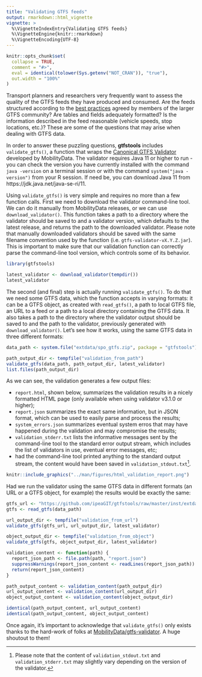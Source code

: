 ```yaml
---
title: "Validating GTFS feeds"
output: rmarkdown::html_vignette
vignette: >
  %\VignetteIndexEntry{Validating GTFS feeds}
  %\VignetteEngine{knitr::rmarkdown}
  %\VignetteEncoding{UTF-8}
---
```


```r
knitr::opts_chunk$set(
  collapse = TRUE,
  comment = "#>",
  eval = identical(tolower(Sys.getenv("NOT_CRAN")), "true"),
  out.width = "100%"
)
```

Transport planners and researchers very frequently want to assess the quality
of the GTFS feeds they have produced and consumed. Are the feeds structured
according to the [best
practices](https://github.com/MobilityData/GTFS_Schedule_Best-Practices) agreed
by members of the larger GTFS community? Are tables and fields adequately
formatted? Is the information described in the feed reasonable (vehicle speeds,
stop locations, etc.)? These are some of the questions that may arise when
dealing with GTFS data.

In order to answer these puzzling questions, **gtfstools** includes
`validate_gtfs()`, a function that wraps the [Canonical GTFS
Validator](https://github.com/MobilityData/gtfs-validator) developed by
MobilityData. The validator requires Java 11 or higher to run - you can check
the version you have currently installed with the command `java -version` on a
terminal session or with the command `system("java -version")` from your R
session. If need be, you can download Java 11 from
https://jdk.java.net/java-se-ri/11.

Using `validate_gtfs()` is very simple and requires no more than a few function
calls. First we need to download the validator command-line tool. We can do it
manually from MobilityData releases, or we can use `download_validator()`. This
function takes a path to a directory where the validator should be saved to and
a validator version, which defaults to the latest release, and returns the path
to the downloaded validator. Please note that manually downloaded validators
should be saved with the same filename convention used by the function (i.e.
`gtfs-validator-vX.Y.Z.jar`). This is important to make sure that our
validation function can correctly parse the command-line tool version, which
controls some of its behavior.

```r
library(gtfstools)

latest_validator <- download_validator(tempdir())
latest_validator
```

The second (and final) step is actually running `validate_gtfs()`. To do that
we need some GTFS data, which the function accepts in varying formats: it can be
a GTFS object, as created with `read_gtfs()`, a path to local GTFS file, an URL
to a feed or a path to a local directory containing the GTFS data. It also
takes a path to the directory where the validator output should be saved to and
the path to the validator, previously generated with `download_validator()`.
Let's see how it works, using the same GTFS data in three different formats:

```r
data_path <- system.file("extdata/spo_gtfs.zip", package = "gtfstools")

path_output_dir <- tempfile("validation_from_path")
validate_gtfs(data_path, path_output_dir, latest_validator)
list.files(path_output_dir)
```

As we can see, the validation generates a few output files:

- `report.html`, shown below, summarizes the validation results in a nicely
  formatted HTML page (only available when using validator v3.1.0 or higher);
- `report.json` summarizes the exact same information, but in JSON format,
  which can be used to easily parse and process the results;
- `system_errors.json` summarizes eventual system erros that may have happened
  during the validation and may compromise the results;
- `validation_stderr.txt` lists the informative messages sent by the
  command-line tool to the standard error output stream, which includes the
  list of validators in use, eventual error messages, etc;
- had the command-line tool printed anything to the standard output stream, the
  content would have been saved in `validation_stdout.txt`[^1].

[^1]: Please note that the content of `validation_stdout.txt` and
`validation_stderr.txt` may slightly vary depending on the version of the
validator.

```r
knitr::include_graphics("../man/figures/html_validation_report.png")
```

Had we run the validator using the same GTFS data in different formats (an URL
or a GTFS object, for example) the results would be exactly the same:

```r
gtfs_url <- "https://github.com/ipeaGIT/gtfstools/raw/master/inst/extdata/spo_gtfs.zip"
gtfs <- read_gtfs(data_path)

url_output_dir <- tempfile("validation_from_url")
validate_gtfs(gtfs_url, url_output_dir, latest_validator)

object_output_dir <- tempfile("validation_from_object")
validate_gtfs(gtfs, object_output_dir, latest_validator)

validation_content <- function(path) {
  report_json_path <- file.path(path, "report.json")
  suppressWarnings(report_json_content <- readLines(report_json_path))
  return(report_json_content)
}

path_output_content <- validation_content(path_output_dir)
url_output_content <- validation_content(url_output_dir)
object_output_content <- validation_content(object_output_dir)

identical(path_output_content, url_output_content)
identical(path_output_content, object_output_content)
```

Once again, it's important to acknowledge that `validate_gtfs()` only exists thanks to the hard-work of folks at [MobilityData/gtfs-validator](https://github.com/MobilityData/gtfs-validator). A huge shoutout to them!
